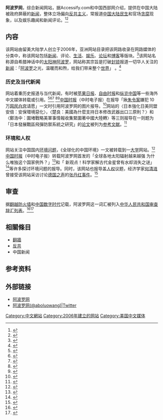{{Infobox Website
| name            = 阿波罗网
| logo            = File:Logo_of_aboluowang.gif
| screenshot      = 
| caption         = 
| url             = 
| alexa            ={{decrease}} 5869<small>（中国）</small><small>[http://www.alexa.com/siteinfo/aboluowang.com 2016 年 8 月 15 日数据]</small>
| commercial      = 
| type            = 新闻网站
| language        = [[中文|中文]]（簡體、繁體）
| registration       = 
| owner           =
| author          = 
| launch date    = 
| current status  = 
| revenue         = 
| content license = 
}}

'''阿波罗网'''，综合新闻网站，据Accessify.com和中国西部网介绍，提供在中国大陆被政府屏蔽的[[新闻|新闻]]，整体立场偏向[[反共主義|反共主义]]，常报道[[中国大陆|中国大陆]][[民生|民生]]和官场[[贪腐|贪腐]]现象，以及娱乐趣闻和新闻评论。<ref>{{cite web | language = en | publisher = Accessify.com | title = Accessify：aboluowang | url =http://www.accessify.com/a/hk.aboluowang.com | author = | accessdate =2016-08-16 }}</ref><ref>{{cite web | language = en | publisher = 中国西部网 | title = aboluowang.com at WI | url =http://www.chinawestnews.net/guonaxinwen/3147.html| author = | accessdate =2016-08-16 }}</ref>

== 内容 ==
该网站由留美大陆学人创立于2006年，亚洲网站目录把该网路收录在网路媒体的分类中，称该网站包括[[新闻|新闻]]、评论、[[生活|生活]]、[[娱乐|娱乐]]、[[论坛|论坛]]和[[博客|博客]]等版块。<ref>{{cite web | language = en  | publisher = 亚洲网站目录| title = 阿波羅網-WWW.ABOLUOWANG.COM| url =http://dir.linkagepro.com/webDetail.asp?wsid=11184| author = | accessdate =2016-08-16  }}</ref>该网站名称源自希腊神话中的[[太阳神|太阳神]][[阿波罗|阿波罗]]，网站称其宗旨是打破[[封锁|封锁]]报道一切华人关注的[[新闻|新闻]]：「[[阿波罗|阿波罗]]之光，温暖而和煦，给我们带来整个[[世界|世界]]」 。<ref>{{cite web | language =zh-hans  | publisher = 阿波罗新闻网 | title =关于我们  | url =http://www.aboluowang.com/about/aboutus/  | author =  | date =2006-03-23  | accessdate =2016-08-16  }}</ref>

=== 历史及当代新闻 ===
网站着重历史报道与当代新闻，有时被[[蘋果日報_(香港)|苹果日报]]、[[自由时报|自由时报]]和[[纵览中国|纵览中国]]等一些海外中文媒体转载或引用。<ref>{{cite web | language = en  | publisher = [[蘋果日報_(香港)|苹果日报]] | title = 【奇趣史話】《色戒》女主角原型鄭蘋如 美女間諜為國犧牲 | url =http://hk.apple.nextmedia.com/realtime/china/20140705/52662858| author = | accessdate =2016-08-16  }}</ref><ref>{{cite web | language = en  | publisher = [[蘋果日報_(香港)|苹果日报]] | title = 老右派作家鐵流被拘 律師：遭連審3日| url =http://hk.apple.nextmedia.com/realtime/china/20140927/52950230| author = | accessdate =2016-08-16  }}</ref><ref>{{cite web | language = en  | publisher = [[自由时报|自由时报]] | title =強國民間辦學吸金285億 受害者抗議反被鎮壓| url =http://news.ltn.com.tw/news/world/breakingnews/1261436| author = | accessdate =2016-08-28  }}</ref>
<ref>{{cite web | language = en  | publisher = [[纵览中国|纵览中国]] | title = 五辞职议员吁港人支持公投争普选| url =http://www.chinainperspective.com/ArtShow.aspx?AID=5718| author = | accessdate =2016-08-28  }}</ref><ref>{{cite web | language = en  | publisher = [[蘋果日報_(香港)|苹果日报]] | title = 習近平女當父親形象顧問 網上成年照冇張係真| url =http://hk.apple.nextmedia.com/realtime/china/20150322/53557143/| author = | accessdate =2016-08-16  }}</ref>[[中国时报|中国时报]]（中时电子报）在报导「揪[[朱令案|朱令案]]嫌犯 10万[[网民|网民]][[白宫|白宫]]请愿」一文时引用阿波罗网的图片报导。<ref>{{cite web | language = en | publisher = [[中国时报|中国时报]] | title = 揪朱令案嫌犯 10万网民白宫请愿| url =http://www.chinatimes.com/cn/newspapers/20130507001164-260309| author = | accessdate =2016-08-28 }}</ref>网站的〈日本強化日美同盟安倍：安保環境惡化〉，〈楚良：美國為什麼支持日本修改武器出口三原則？〉和〈鄭浩中：圍堵戰略美軍事情報收集緊圍著中國大陸轉〉等三则报导在一则题为「日本發展戰區飛彈防禦系統之研究」的[[论文|论文]]被列为[[参考文献|参考文献]]。<ref>{{cite web | language = zh | publisher = [[政大機構典藏|政大機構典藏]] | title = 日本發展戰區飛彈防禦系統之研究| url =| author = | accessdate =2016-08-28 }}</ref>

=== 环境和人权 ===
网站关注中国国内[[环境问题|环境问题]]，《全球化的中国环境》一文被转载到一[[大学|大学]]网站。<ref>{{cite web | language = en  | publisher =Michigan State University| title = 全球化的中国环境 | url =http://csis.msu.edu/news/in_the_media/aboluowangcom-%E5%85%A8%E7%90%83%E5%8C%96%E8%83%8C%E6%99%AF%E4%B8%8B%E7%9A%84%E4%B8%AD%E5%9B%BD%E7%8E%AF%E5%A2%83| author = | accessdate =2016-08-16  }}</ref>[[中国时报|中国时报]]（中时电子报）转载阿波罗网首发的「全球各地太阳辐射越来越强 为什么唯独这个国家例外？」<ref>{{cite web| language =en| publisher =[[中国时报|中国时报]]| title =全球各地太阳辐射越来越强 为什么唯独这个国家例外？| url =http://photo.chinatimes.com/cn/20151030006318-260802| author =| accessdate =2016-08-28| deadurl =yes| archiveurl =https://web.archive.org/web/20160916012853/http://photo.chinatimes.com/cn/20151030006318-260802| archivedate =2016年9月16日| df =}}</ref>和「 新观点！科学家解古代金星曾有水却消失之谜」<ref>{{cite web | language = en  | publisher = [[中国时报|中国时报]] | title = 新观点！科学家解古代金星曾有水却消失之谜| url =http://tube.chinatimes.com/cn/20160706005994-261407| author = | accessdate =2016-08-28  }}</ref>等许多探讨环境问题的报导。同时，该网站也报导盖[[人权|人权]]议题，经济学家[[何清涟|何清涟]]曾接受该网站采访讨论[[德国之声|德国之声]]的[[张丹红事件|张丹红事件]]。<ref>{{cite web | language = en  | publisher =[[清涟居|清涟居]]| title =张丹红的解职缘于职业道德：公器私用及撒谎
 | url =http://heqinglian.net/2008/12/18/dw-zhangdanhong-4/| author = | accessdate =2016-08-16  }}</ref>

== 审查 ==
据[[翻越防火墙|翻越防火墙]]和[[中国数字时代|中国数字时代]]记载，阿波罗网这一词汇被列入[[v:中华人民共和国审查辞汇列表|中华人民共和国审查辞汇列表]]。<ref>{{cite web | language = en  | publisher = 翻越防火长城| title = 中国著名网站敏感词曝光 | url =http://www.chinagfw.org/2008/11/blog-post_2050.html| author = | accessdate =2016-08-16  }}</ref><ref>{{cite web | language = en  | publisher = 中国数字时代| title = 网易坏词 | url =https://chinadigitaltimes.net/space/index.php?title=Category:%E7%BD%91%E6%98%93%E5%9D%8F%E8%AF%8D&pagefrom=%E6%9D%8E%E9%95%BF%E6%98%A5#mw-pages| author = | accessdate =2016-08-28  }}</ref>

==相關條目==
* [[翻牆|翻牆]]
* [[反共|反共]]
* 中国新闻

== 参考资料 ==

{{Reflist}}

== 外部链接 ==
* [http://www.aboluowang.com 阿波罗网] 
* [https://twitter.com/aboluowang 阿波罗网(@aboluowang)|Twitter]


<!--- 分类 --->

[[Category:中文網站|Category:中文網站]]
[[Category:2006年建立的网站|Category:2006年建立的网站]]
[[Category:美国中文媒体|Category:美国中文媒体]]